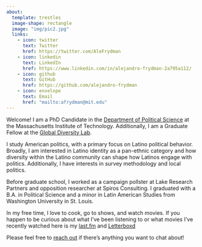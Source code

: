 ```yaml
---
about:
  template: trestles
  image-shape: rectangle
  image: "img/pic2.jpg"
  links:
    - icon: twitter
      text: Twitter
      href: https://twitter.com/AleFrydman
    - icon: linkedin
      text: LinkedIn
      href: https://www.linkedin.com/in/alejandro-frydman-2a795a112/
    - icon: github
      text: GitHub
      href: https://github.com/alejandro-frydman
    - icon: envelope
      text: Email
      href: "mailto:afrydman@mit.edu" 
---
```


::: {#about-block}
:::

Welcome! I am a PhD Candidate in the <a href="https://polisci.mit.edu" target="_blank">Department of Political Science</a> at the Massachusetts Institute of Technology. Additionally, I am a Graduate Fellow at the <a href="https://globaldiversitylab.mit.edu" target="_blank">Global Diversity Lab</a>.

I study American politics, with a primary focus on Latino political behavior. Broadly, I am interested in Latino identity as a pan-ethnic category and how diversity within the Latino community can shape how Latinos engage with politics. Additionally, I have interests in survey methodology and local politics.

Before graduate school, I worked as a campaign pollster at Lake Research Partners and opposition researcher at Spiros Consulting. I graduated with a B.A. in Political Science and a minor in Latin American Studies from Washington University in St. Louis.

In my free time, I love to cook, go to shows, and watch movies. If you happen to be curious about what I've been listening to or what movies I've recently watched here is my <a href="https://www.last.fm/user/alefrydman" target="_blank">last.fm</a> and <a href="https://letterboxd.com/alejandrofrydm/" target="_blank">Letterboxd</a>

Please feel free to [reach out](mailto:afrydman@mit.edu) if there's anything you want to chat about!

